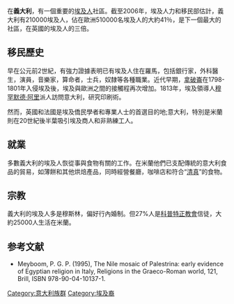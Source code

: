 {{expand|time=2017-01-30T14:49:54+00:00}}
{{refimprove|time=2017-01-30T14:49:54+00:00}}
在'''義大利'''，有一個重要的[[埃及人|埃及人]]社區。截至2006年，埃及人力和移民部估計，義大利有210000埃及人，佔在歐洲510000名埃及人的大約41％，是下一個最大的社區，在英國的埃及人的三倍。

==移民歷史==
早在公元前2世紀，有強力證據表明已有埃及人住在羅馬，包括銀行家，外科醫生，演員，音樂家，算命者，士兵，奴隸等各種職業。近代早期，[[拿破崙|拿破崙]]在1798-1801年入侵埃及後，埃及與歐洲之間的接觸程再次增加。1813年，埃及領導人[[穆罕默德·阿里|穆罕默德·阿里]]派人訪問意大利，研究印刷術。

然而，英國和法國是埃及僑民學者和專業人士的首選目的地;意大利，特別是米蘭則在20世紀後半葉吸引埃及商人和非熟練工人。

==就業==
多數義大利的埃及人恢從事與食物有關的工作。在米蘭他們已支配傳統的意大利食品的貿易，如薄餅和其他烘焙產品，同時經營餐廳，咖啡店和符合“[[清真|清真]]”的食物。

==宗教==
義大利的埃及人多是穆斯林，偏好行內婚制。但27%人是[[科普特正教會|科普特正教會]]信徒，大約25000人生活在米蘭。

== 参考文献 ==
{{Reflist}}
{{refbegin}}
* Meyboom, P. G. P. (1995), The Nile mosaic of Palestrina: early evidence of Egyptian religion in Italy, Religions in the Graeco-Roman world, 121, Brill, ISBN 978-90-04-10137-1.
{{refend}}

[[Category:意大利族群|Category:意大利族群]]
[[Category:埃及裔|Category:埃及裔]]